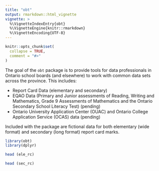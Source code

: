 ```yaml
---
title: "obt"
output: rmarkdown::html_vignette
vignette: >
  %\VignetteIndexEntry{obt}
  %\VignetteEngine{knitr::rmarkdown}
  %\VignetteEncoding{UTF-8}
---
```


```r
knitr::opts_chunk$set(
  collapse = TRUE,
  comment = "#>"
)
```

The goal of the `obt` package is to provide tools for data professionals in Ontario school boards (and elsewhere) to work with common data sets across the province. This includes:  

* Report Card Data (elementary and secondary)  
* EQAO Data (Primary and Junior assessments of Reading, Writing and Mathematics, Grade 9 Assessments of Mathematics and the Ontario Secondary School Literacy Test) (pending)   
* Ontario University Application Center (OUAC) and Ontario College Application Service (OCAS) data (pending)  

Included with the package are fictional data for both elementary (wide format) and secondary (long format) report card marks. 




```r
library(obt)
library(dplyr)
```

```r
head (ele_rc)
```

```r
head (sec_rc)
```

